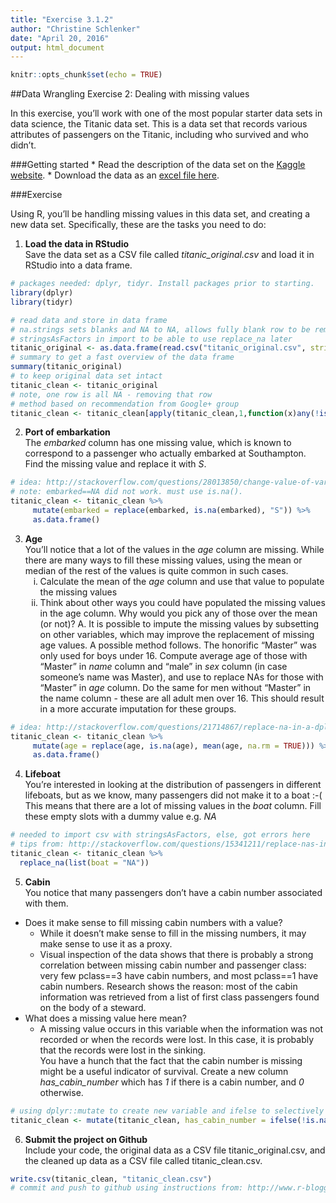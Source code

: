 ```yaml
---
title: "Exercise 3.1.2"
author: "Christine Schlenker"
date: "April 20, 2016"
output: html_document
---
```

```r
knitr::opts_chunk$set(echo = TRUE)
```

##Data Wrangling Exercise 2: Dealing with missing values  

In this exercise, you'll work with one of the most popular starter data sets in data science, the Titanic data set. This is a data set that records various attributes of passengers on the Titanic, including who survived and who didn’t.  

###Getting started
* Read the description of the data set on the [Kaggle website](https://www.kaggle.com/c/titanic/data).
* Download the data as an [excel file here](http://biostat.mc.vanderbilt.edu/wiki/pub/Main/DataSets/titanic3.xls).

###Exercise

Using R, you’ll be handling missing values in this data set, and creating a new data set. Specifically, these are the tasks you need to do:  

(@) **Load the data in RStudio**  
Save the data set as a CSV file called *titanic_original.csv* and load it in RStudio into a data frame.  
```r
# packages needed: dplyr, tidyr. Install packages prior to starting.
library(dplyr)
library(tidyr)
```

```r
# read data and store in data frame
# na.strings sets blanks and NA to NA, allows fully blank row to be removed below
# stringsAsFactors in import to be able to use replace_na later
titanic_original <- as.data.frame(read.csv("titanic_original.csv", stringsAsFactors = FALSE,  na.strings = c("", NA)))
# summary to get a fast overview of the data frame
summary(titanic_original)
# to keep original data set intact
titanic_clean <- titanic_original
# note, one row is all NA - removing that row
# method based on recommendation from Google+ group
titanic_clean <- titanic_clean[apply(titanic_clean,1,function(x)any(!is.na(x))),]

```


(@) **Port of embarkation**  
The *embarked* column has one missing value, which is known to correspond to a passenger who actually embarked at Southampton. Find the missing value and replace it with *S*.

```r
# idea: http://stackoverflow.com/questions/28013850/change-value-of-variable-with-dplyr
# note: embarked==NA did not work. must use is.na().
titanic_clean <- titanic_clean %>%
     mutate(embarked = replace(embarked, is.na(embarked), "S")) %>% 
     as.data.frame()

```


(@) **Age**  
You’ll notice that a lot of the values in the *age* column are missing. While there are many ways to fill these missing values, using the mean or median of the rest of the values is quite common in such cases.
    i. Calculate the mean of the *age* column and use that value to populate the missing values
    ii. Think about other ways you could have populated the missing values in the age column. Why would you pick any of those over the mean (or not)?
      A. It is possible to impute the missing values by subsetting on other variables, which may improve the replacement of missing age values. A possible method follows. The honorific "Master" was only used for boys under 16. Compute average age of those with "Master" in *name* column and "male" in *sex* column (in case someone's name was Master), and use to replace NAs for those with "Master" in *age* column. Do the same for men without "Master" in the name column - these are all adult men over 16. This should result in a more accurate imputation for these groups.

```r
# idea: http://stackoverflow.com/questions/21714867/replace-na-in-a-dplyr-chain
titanic_clean <- titanic_clean %>%
     mutate(age = replace(age, is.na(age), mean(age, na.rm = TRUE))) %>% 
     as.data.frame()
```
    

(@) **Lifeboat**  
You’re interested in looking at the distribution of passengers in different lifeboats, but as we know, many passengers did not make it to a boat :-( This means that there are a lot of missing values in the *boat* column. Fill these empty slots with a dummy value e.g. *NA*

```r
# needed to import csv with stringsAsFactors, else, got errors here
# tips from: http://stackoverflow.com/questions/15341211/replace-nas-in-r-works-in-a-practice-dataset-but-warning-message-when-applied
titanic_clean <- titanic_clean %>%
  replace_na(list(boat = "NA"))
```


(@) **Cabin**  
You notice that many passengers don’t have a cabin number associated with them.  
* Does it make sense to fill missing cabin numbers with a value?  
    + While it doesn't make sense to fill in the missing numbers, it may make sense to use it as a proxy.  
    + Visual inspection of the data shows that there is probably a strong correlation between missing cabin number and passenger class: very few pclass==3 have cabin numbers, and most pclass==1 have cabin numbers. Research shows the reason: most of the cabin information was retrieved from a list of first class passengers found on the body of a steward.  
* What does a missing value here mean?  
    + A missing value occurs in this variable when the information was not recorded or when the records were lost. In this case, it is probably that the records were lost in the sinking.   
You have a hunch that the fact that the cabin number is missing might be a useful indicator of survival. Create a new column *has_cabin_number* which has *1* if there is a cabin number, and *0* otherwise.

```r
# using dplyr::mutate to create new variable and ifelse to selectively fill with 1 or 0
titanic_clean <- mutate(titanic_clean, has_cabin_number = ifelse(!is.na(titanic_clean$cabin), 1, 0))
```

(@) **Submit the project on Github**  
Include your code, the original data as a CSV file titanic_original.csv, and the cleaned up data as a CSV file called titanic_clean.csv.

```r
write.csv(titanic_clean, "titanic_clean.csv")
# commit and push to github using instructions from: http://www.r-bloggers.com/rstudio-and-github/
```

